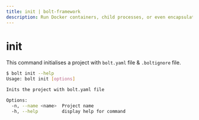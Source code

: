 ```yaml
---
title: init | bolt-framework
description: Run Docker containers, child processes, or even encapsulate your entire project within a VM, all under one unified API.
---
```



<Meta title="API Reference/CLI Reference/init" />

# init

This command initialises a project with `bolt.yaml` file & `.boltignore` file.

```bash
$ bolt init --help
Usage: bolt init [options]

Inits the project with bolt.yaml file

Options:
  -n, --name <name>  Project name
  -h, --help         display help for command
```
